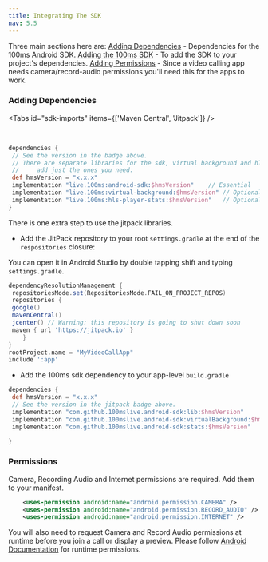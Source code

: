 ---
title: Integrating The SDK
nav: 5.5
---

Three main sections here are:
[Adding Dependencies](#adding-dependencies) - Dependencies for the 100ms Android SDK.
[Adding the 100ms SDK](#adding-the-100ms-sdk) - To add the SDK to your project's dependencies.
[Adding Permissions](#permissions) - Since a video calling app needs camera/record-audio permissions you'll need this for the apps to work.

### Adding Dependencies


<Content alias="androidVersionShield" />

<Tabs id="sdk-imports" items={['Maven Central', 'Jitpack']} />

<Tab id='sdk-imports-0'>
​

```json{5-8}:settings.gradle section=AddSDKDependencies sectionIndex=1
dependencies {
 // See the version in the badge above.
 // There are separate libraries for the sdk, virtual background and hls-player-stats.
 //     add just the ones you need.
 def hmsVersion = "x.x.x"
 implementation "live.100ms:android-sdk:$hmsVersion"    // Essential
 implementation "live.100ms:virtual-background:$hmsVersion" // Optional
 implementation "live.100ms:hls-player-stats:$hmsVersion"   // Optional
}
```

</Tab>


<Tab id='sdk-imports-1'>

There is one extra step to use the jitpack libraries.

-   Add the JitPack repository to your root `settings.gradle` at the end of the `respositories` closure:

You can open it in Android Studio by double tapping shift and typing `settings.gradle`.

```json{7}:settings.gradle section=AddSDKDependencies sectionIndex=1
dependencyResolutionManagement {
 repositoriesMode.set(RepositoriesMode.FAIL_ON_PROJECT_REPOS)
 repositories {
 google()
 mavenCentral()
 jcenter() // Warning: this repository is going to shut down soon
 maven { url 'https://jitpack.io' }
    }
}
rootProject.name = "MyVideoCallApp"
include ':app'

```

-   Add the 100ms sdk dependency to your app-level `build.gradle`

```json{2,4-6}:build.gradle section=AddSDKDependencies sectionIndex=2
dependencies {
 def hmsVersion = "x.x.x"
 // See the version in the jitpack badge above.
 implementation "com.github.100mslive.android-sdk:lib:$hmsVersion"          // Essential
 implementation "com.github.100mslive.android-sdk:virtualBackground:$hmsVersion" // Optional
 implementation "com.github.100mslive.android-sdk:stats:$hmsVersion"            // Optional

}
```

</Tab>


### Permissions

Camera, Recording Audio and Internet permissions are required. Add them to your manifest.

```xml:AndroidManifest.xml
    <uses-permission android:name="android.permission.CAMERA" />
    <uses-permission android:name="android.permission.RECORD_AUDIO" />
    <uses-permission android:name="android.permission.INTERNET" />
```

You will also need to request Camera and Record Audio permissions at runtime before you join a call or display a preview. Please follow [Android Documentation](https://developer.android.com/training/permissions/requesting#request-permission) for runtime permissions.
